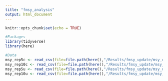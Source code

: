 ```yaml
---
title: "fmsy_analysis"
output: html_document
---
```


```r
knitr::opts_chunk$set(echo = TRUE)

#Packages
library(tidyverse)
library(here)

#Data
msy_rep5c <- read_csv(file=file.path(here(),"/Results/fmsy_update/msy_constant_rep5.csv"))
msy_rep10c <- read_csv(file=file.path(here(),"/Results/fmsy_update/msy_constant_rep10.csv"))
msy_rep5u <- read_csv(file=file.path(here(),"/Results/fmsy_update/msy_updating_rep5.csv"))
msy_rep10u <- read_csv(file=file.path(here(),"/Results/fmsy_update/msy_updating_rep10.csv"))

```

